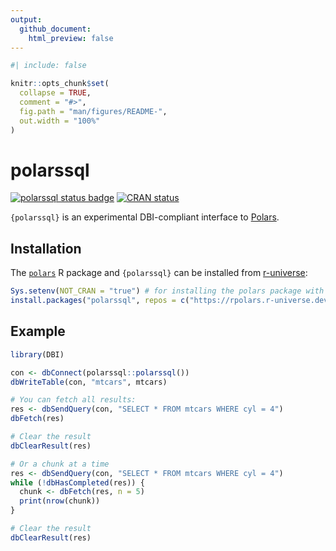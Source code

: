 ```yaml
---
output:
  github_document:
    html_preview: false
---
```


<!-- README.md is generated from README.Rmd. Please edit that file -->

```r
#| include: false

knitr::opts_chunk$set(
  collapse = TRUE,
  comment = "#>",
  fig.path = "man/figures/README-",
  out.width = "100%"
)
```

# polarssql

<!-- badges: start -->
[![polarssql status badge](https://rpolars.r-universe.dev/badges/polarssql)](https://rpolars.r-universe.dev)
[![CRAN status](https://www.r-pkg.org/badges/version/polarssql)](https://CRAN.R-project.org/package=polarssql)
<!-- badges: end -->

`{polarssql}` is an experimental DBI-compliant interface to [Polars](https://www.pola.rs/).

## Installation

The [`polars`](https://rpolars.github.io/) R package and `{polarssql}`
can be installed from [r-universe](https://rpolars.r-universe.dev/):

```r
Sys.setenv(NOT_CRAN = "true") # for installing the polars package with pre-built binary
install.packages("polarssql", repos = c("https://rpolars.r-universe.dev", getOption("repos")))
```

## Example

```r
library(DBI)

con <- dbConnect(polarssql::polarssql())
dbWriteTable(con, "mtcars", mtcars)

# You can fetch all results:
res <- dbSendQuery(con, "SELECT * FROM mtcars WHERE cyl = 4")
dbFetch(res)

# Clear the result
dbClearResult(res)

# Or a chunk at a time
res <- dbSendQuery(con, "SELECT * FROM mtcars WHERE cyl = 4")
while (!dbHasCompleted(res)) {
  chunk <- dbFetch(res, n = 5)
  print(nrow(chunk))
}

# Clear the result
dbClearResult(res)
```
